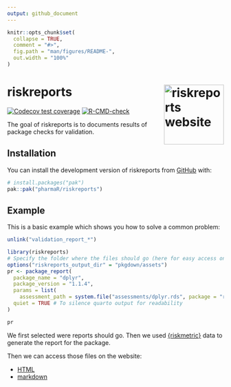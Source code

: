 ```yaml
---
output: github_document
---
```


<!-- README.md is generated from README.Rmd. Please edit that file -->

```r
knitr::opts_chunk$set(
  collapse = TRUE,
  comment = "#>",
  fig.path = "man/figures/README-",
  out.width = "100%"
)
```

# riskreports <a href="https://pharmar.github.io/riskreports/"><img src="man/figures/logo.svg" align="right" height="139" alt="riskreports website" /></a>

<!-- badges: start -->
[![Codecov test coverage](https://codecov.io/gh/pharmaR/riskreports/graph/badge.svg)](https://app.codecov.io/gh/pharmaR/riskreports)
[![R-CMD-check](https://github.com/pharmaR/riskreports/actions/workflows/R-CMD-check.yaml/badge.svg)](https://github.com/pharmaR/riskreports/actions/workflows/R-CMD-check.yaml)
<!-- badges: end -->

The goal of riskreports is to documents results of package checks for validation.

## Installation

You can install the development version of riskreports from [GitHub](https://github.com/) with:

``` r
# install.packages("pak")
pak::pak("pharmaR/riskreports")
```

## Example

This is a basic example which shows you how to solve a common problem:

```r
unlink("validation_report_*")
```

```r
library(riskreports)
# Specify the folder where the files should go (here for easy access on the website)
options("riskreports_output_dir" = "pkgdown/assets")
pr <- package_report(
  package_name = "dplyr",
  package_version = "1.1.4",
  params = list(
    assessment_path = system.file("assessments/dplyr.rds", package = "riskreports")),
  quiet = TRUE # To silence quarto output for readability
)

pr
```

We first selected were reports should go.
Then we used [{riskmetric}](https://cran.r-project.org/package=riskmetric) data to generate the report for the package.

Then we can access those files on the website:

 - [HTML](https://pharmar.github.io/validation_report_dplyr_v1.1.4.html)
 - [markdown](https://pharmar.github.io/validation_report_dplyr_v1.1.4.md)
